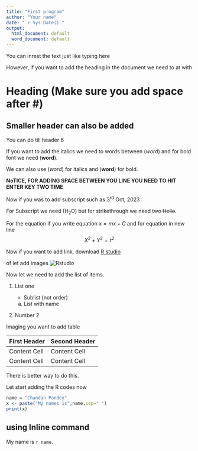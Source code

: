 ```yaml
---
title: "First program"
author: "Your name"
date: "`r Sys.Date()`"
output:
  html_document: default
  word_document: default
---
```


You can inrest the text just like typing here

However, if you want to add the heading in the document we need to at with

# Heading (Make sure you add space after \#)

## Smaller header can also be added

You can do till header 6

If you want to add the italics we need to words between (*word*) and for bold font we need (**word**).

We can also use (*word*) for italics and (**word**) for bold.

**NoTICE, FOR ADDING SPACE BETWEEN YOU LINE YOU NEED TO HIT ENTER KEY TWO TIME**

Now if you was to add subscript such as 3^rd^ Oct, 2023

For Subscript we need (H~2~O) but for strikethrough we need two ~~Hello~~.

For the equation if you write equation $x=mx+C$ and for equation in new line $$X^2 + Y^2 = r^2$$

Now if you want to add link, download [R studio](www.rstudio.com)

of let add images ![Rstudio](./images.png)

Now let we need to add the list of items.

1.  List one

    -   Sublist (not order)

    a.  List with name

2.  Number 2

Imaging you want to add table

| First Header | Second Header |
|--------------|---------------|
| Content Cell | Content Cell  |
| Content Cell | Content Cell  |

There is better way to do this.

Let start adding the R codes now

```r
name = "Chandan Pandey"
x <- paste("My names is",name,sep=" ")
print(x)
```

## using Inline command

My name is `r name`.
